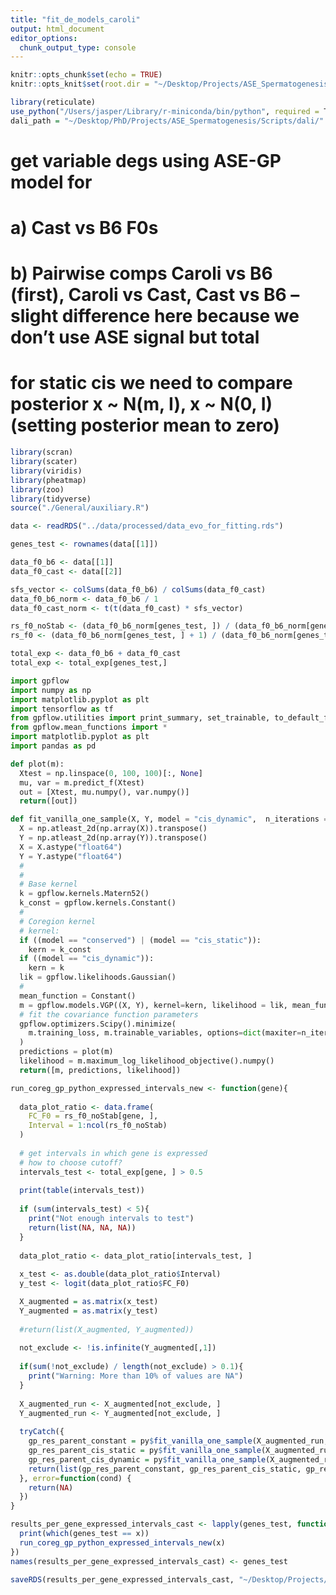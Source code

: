 ```yaml
---
title: "fit_de_models_caroli"
output: html_document
editor_options: 
  chunk_output_type: console
---
```


```r
knitr::opts_chunk$set(echo = TRUE)
knitr::opts_knit$set(root.dir = "~/Desktop/Projects/ASE_Spermatogenesis_Paper/")
```

```r
library(reticulate)
use_python("/Users/jasper/Library/r-miniconda/bin/python", required = T)
dali_path = "~/Desktop/PhD/Projects/ASE_Spermatogenesis/Scripts/dali/"
```

# get variable degs using ASE-GP model for 
# a) Cast vs B6 F0s
# b) Pairwise comps Caroli vs B6 (first), Caroli vs Cast, Cast vs B6 -- slight difference here because we don't use ASE signal but total
# for static cis we need to compare posterior x ~ N(m, I), x ~ N(0, I) (setting posterior mean to zero)

```r
library(scran)
library(scater)
library(viridis)
library(pheatmap)
library(zoo)
library(tidyverse)
source("./General/auxiliary.R")

data <- readRDS("../data/processed/data_evo_for_fitting.rds")

genes_test <- rownames(data[[1]])

data_f0_b6 <- data[[1]]
data_f0_cast <- data[[2]]

sfs_vector <- colSums(data_f0_b6) / colSums(data_f0_cast)
data_f0_b6_norm <- data_f0_b6 / 1
data_f0_cast_norm <- t(t(data_f0_cast) * sfs_vector)

rs_f0_noStab <- (data_f0_b6_norm[genes_test, ]) / (data_f0_b6_norm[genes_test, ] + data_f0_cast_norm[genes_test, ])
rs_f0 <- (data_f0_b6_norm[genes_test, ] + 1) / (data_f0_b6_norm[genes_test, ] + data_f0_cast_norm[genes_test, ] + 2)

total_exp <- data_f0_b6 + data_f0_cast
total_exp <- total_exp[genes_test,]

```

```python

import gpflow
import numpy as np
import matplotlib.pyplot as plt
import tensorflow as tf
from gpflow.utilities import print_summary, set_trainable, to_default_float
from gpflow.mean_functions import *
import matplotlib.pyplot as plt
import pandas as pd

def plot(m):
  Xtest = np.linspace(0, 100, 100)[:, None]
  mu, var = m.predict_f(Xtest)
  out = [Xtest, mu.numpy(), var.numpy()]
  return([out])

def fit_vanilla_one_sample(X, Y, model = "cis_dynamic",  n_iterations = 100):
  X = np.atleast_2d(np.array(X)).transpose()
  Y = np.atleast_2d(np.array(Y)).transpose()
  X = X.astype("float64")
  Y = Y.astype("float64")
  #
  #
  # Base kernel
  k = gpflow.kernels.Matern52()
  k_const = gpflow.kernels.Constant()
  #
  # Coregion kernel
  # kernel:
  if ((model == "conserved") | (model == "cis_static")):
    kern = k_const
  if ((model == "cis_dynamic")):
    kern = k
  lik = gpflow.likelihoods.Gaussian()
  #
  mean_function = Constant()
  m = gpflow.models.VGP((X, Y), kernel=kern, likelihood = lik, mean_function = mean_function)
  # fit the covariance function parameters
  gpflow.optimizers.Scipy().minimize(
    m.training_loss, m.trainable_variables, options=dict(maxiter=n_iterations), method="L-BFGS-B",
  )
  predictions = plot(m)
  likelihood = m.maximum_log_likelihood_objective().numpy()
  return([m, predictions, likelihood])

```

```r

run_coreg_gp_python_expressed_intervals_new <- function(gene){
  
  data_plot_ratio <- data.frame(
    FC_F0 = rs_f0_noStab[gene, ],
    Interval = 1:ncol(rs_f0_noStab)
  )
  
  # get intervals in which gene is expressed
  # how to choose cutoff?
  intervals_test <- total_exp[gene, ] > 0.5
  
  print(table(intervals_test))
  
  if (sum(intervals_test) < 5){
    print("Not enough intervals to test")
    return(list(NA, NA, NA))
  }
  
  data_plot_ratio <- data_plot_ratio[intervals_test, ]
  
  x_test <- as.double(data_plot_ratio$Interval)
  y_test <- logit(data_plot_ratio$FC_F0)

  X_augmented = as.matrix(x_test)
  Y_augmented = as.matrix(y_test)
  
  #return(list(X_augmented, Y_augmented))
  
  not_exclude <- !is.infinite(Y_augmented[,1])
  
  if(sum(!not_exclude) / length(not_exclude) > 0.1){
    print("Warning: More than 10% of values are NA")
  }
  
  X_augmented_run <- X_augmented[not_exclude, ]
  Y_augmented_run <- Y_augmented[not_exclude, ]
  
  tryCatch({
    gp_res_parent_constant = py$fit_vanilla_one_sample(X_augmented_run, Y_augmented_run, model = "conserved")
    gp_res_parent_cis_static = py$fit_vanilla_one_sample(X_augmented_run, Y_augmented_run, model = "cis_static")
    gp_res_parent_cis_dynamic = py$fit_vanilla_one_sample(X_augmented_run, Y_augmented_run, model = "cis_dynamic")
    return(list(gp_res_parent_constant, gp_res_parent_cis_static, gp_res_parent_cis_dynamic))
  }, error=function(cond) {
    return(NA)
  })
}

results_per_gene_expressed_intervals_cast <- lapply(genes_test, function(x){
  print(which(genes_test == x))
  run_coreg_gp_python_expressed_intervals_new(x)
})
names(results_per_gene_expressed_intervals_cast) <- genes_test

saveRDS(results_per_gene_expressed_intervals_cast, "~/Desktop/Projects/ASE_Spermatogenesis_Paper/Data/processed/gp_fits_DE_cast_new_2.rds")

```